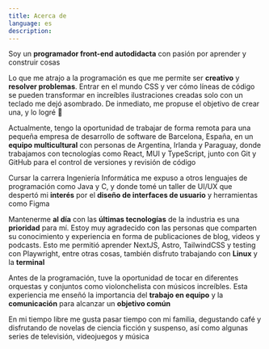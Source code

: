 ```yaml
---
title: Acerca de
language: es
description: 
---
```


Soy un **programador front-end autodidacta** con pasión por aprender y construir cosas

Lo que me atrajo a la programación es que me permite ser **creativo** y **resolver problemas**. Entrar en el mundo  CSS 
y ver cómo líneas de código se pueden transformar en increíbles ilustraciones creadas solo con 
un teclado me dejó asombrado. De inmediato, me propuse el objetivo de crear una, y lo logré 🎉

Actualmente, tengo la oportunidad de trabajar de forma remota para una pequeña empresa de desarrollo de software de Barcelona, 
España, en un **equipo multicultural** con personas de Argentina, Irlanda y Paraguay, donde trabajamos con tecnologías 
como React, MUI y TypeScript, junto con Git y GitHub para el control de versiones y revisión de código

Cursar la carrera Ingeniería Informática me expuso a otros lenguajes de programación como Java y C, y donde tomé 
un taller de UI/UX que despertó mi **interés** por el **diseño de interfaces de usuario** y herramientas como Figma

Mantenerme **al día** con las **últimas tecnologías** de la industria es una **prioridad** para mí. Estoy muy agradecido con 
las personas que comparten su conocimiento y experiencia en forma de publicaciones de blog, videos y podcasts. Esto 
me permitió aprender NextJS, Astro, TailwindCSS y testing con Playwright, entre otras cosas, también disfruto trabajando con 
**Linux** y la **terminal**

Antes de la programación, tuve la oportunidad de tocar en diferentes orquestas y conjuntos como violonchelista 
con músicos increíbles. Esta experiencia me enseñó la importancia del **trabajo en equipo** y la **comunicación** 
para alcanzar un **objetivo común**

En mi tiempo libre me gusta pasar tiempo con mi familia, degustando café y disfrutando de novelas de ciencia 
ficción y suspenso, así como algunas series de televisión, videojuegos y música